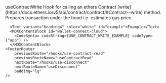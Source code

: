 

<MDXLayout>
  <MDXContentSection>
      <Text variant="heading4" color="white" id="use-contract-write">useContractWrite</Text>
      <MDXContentBlock id="get-started">
        Hook for calling an ethers Contract [write](https://docs.ethers.io/v5/api/contract/contract/#Contract--write) method. Prepares transaction under the hood i.e. estimates gas price.
        <CodeSyntax codeString={USE_CONTRACT_WRITE} codeType={"app"} />
      </MDXContentBlock>

      <Text variant="heading4" color="white" id="example">Example</Text>
      <MDXContentBlock id="wallet-connect-cloud">
        <CodeSyntax codeString={USE_CONTRACT_WRITE_EXAMPLE} codeType={"app"} />
      </MDXContentBlock>
    <FooterRouter
        previousRoute="/hooks/use-contract-read"
        previousRouteName="useContractRead"
        nextRoute="/hooks/use-disconnect"
        nextRouteName="useDisconnect"
        padding="lg"
    />

  </MDXContentSection>
  <MDXToCSection data={USE_CONTRACT_WRITE_TOC}/>
</MDXLayout>
